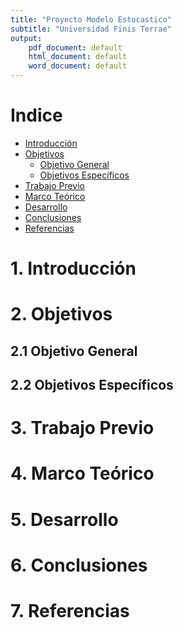 ```yaml
---
title: "Proyecto Modelo Estocastico"
subtitle: "Universidad Finis Terrae"
output:
    pdf_document: default
    html_document: default
    word_document: default
---
```


\begin{center}
  \includegraphics[width=6cm]{Imagenes_informe/LOGO-UFT-WEB.png}
     \vspace{2 cm}

  \normalsize \author{Gianfranco Astorga, David Ñanculeo, Alexa Morales}
  \vspace{2 cm}

  \normalsize \date{11 de junio del 2024}
  \vspace{2 cm}

\end{center}

\newpage

# Indice

- [Introducción](#Introducción)
- [Objetivos](#Objetivos)
    - [Objetivo General](#Objetivo-General)
    - [Objetivos Específicos](#Objetivos-Específicos)
- [Trabajo Previo](#Trabajo-Previo)
- [Marco Teórico](#Marco-Teórico)
- [Desarrollo](#Desarrollo)
- [Conclusiones](#Conclusiones)
- [Referencias](#Referencias)

\newpage

# 1. Introducción

# 2. Objetivos
## 2.1 Objetivo General
## 2.2 Objetivos Específicos

# 3. Trabajo Previo

# 4. Marco Teórico

# 5. Desarrollo

# 6. Conclusiones

# 7. Referencias
